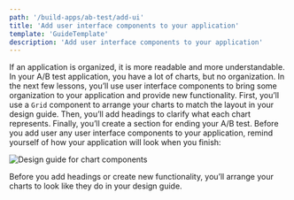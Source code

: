 ```yaml
---
path: '/build-apps/ab-test/add-ui'
title: 'Add user interface components to your application'
template: 'GuideTemplate'
description: 'Add user interface components to your application'
---
```


If an application is organized, it is more readable and more understandable. In your A/B test application, you have a lot of charts, but no organization. In the next few lessons, you’ll use user interface components to bring some organization to your application and provide new functionality. First, you’ll use a `Grid` component to arrange your charts to match the layout in your design guide. Then, you’ll add headings to clarify what each chart represents. Finally, you’ll create a section for ending your A/B test. Before you add user any user interface components to your application, remind yourself of how your application will look when you finish:

![Design guide for chart components](../../../images/ab-test/charts-design-guide.png)

Before you add headings or create new functionality, you’ll arrange your charts to look like they do in your design guide.
